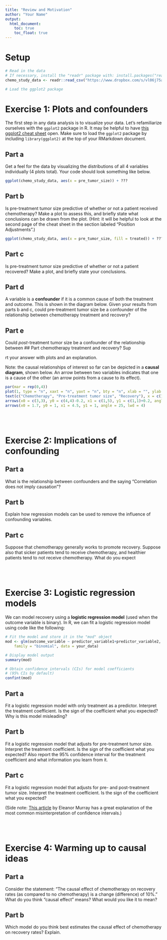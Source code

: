```yaml
---
title: "Review and Motivation"
author: "Your Name"
output: 
  html_document:
    toc: true
    toc_float: true
---
```


# Setup

```r
# Read in the data
# If necessary, install the "readr" package with: install.packages("readr")
chemo_study_data <- readr::read_csv("https://www.dropbox.com/s/vl06j75a8afw8ct/chemo_study.csv?dl=1")

# Load the ggplot2 package
```

# Exercise 1: Plots and confounders

The first step in any data analysis is to visualize your data. Let's refamiliarize ourselves with the `ggplot2` package in R. It may be helpful to have [this ggplot2 cheat sheet](https://rstudio.com/wp-content/uploads/2015/03/ggplot2-cheatsheet.pdf) open. Make sure to load the `ggplot2` package by including `library(ggplot2)` at the top of your RMarkdown document.

## Part a

Get a feel for the data by visualizing the distributions of all 4 variables individually (4 plots total). Your code should look something like below.

```r
ggplot(chemo_study_data, aes(x = pre_tumor_size)) + ???
```

## Part b

Is pre-treatment tumor size predictive of whether or not a patient received chemotherapy? Make a plot to assess this, and briefly state what conclusions can be drawn from the plot. (Hint: it will be helpful to look at the second page of the cheat sheet in the section labeled "Position Adjustments".)

```r
ggplot(chemo_study_data, aes(x = pre_tumor_size, fill = treated)) + ???
```

## Part c

Is pre-treatment tumor size predictive of whether or not a patient recovered? Make a plot, and briefly state your conclusions.

## Part d

A variable is a **confounder** if it is a common cause of both the treatment and outcome. This is shown in the diagram below. Given your results from parts b and c, could pre-treatment tumor size be a confounder of the relationship between chemotherapy treatment and recovery?

## Part e

Could *post*-treatment tumor size be a confounder of the relationship between ## Part chemotherapy treatment and recovery? Sup

rt your answer with plots and an explanation.


Note: the causal relationships of interest so far can be depicted in a **causal diagram**, shown below. An arrow between two variables indicates that one is a cause of the other (an arrow points from a cause to its effect).

```r
par(mar = rep(0,4))
plot(1, type = "n", xaxt = "n", yaxt = "n", bty = "n", xlab = "", ylab = "", xlim = c(0,6), ylim = c(1,4))
text(c("Chemotherapy", "Pre-treatment tumor size", "Recovery"), x = c(1,3,5), y = c(1,4,1), cex = 1.1)
arrows(x0 = c(3,3), y0 = c(4,4)-0.2, x1 = c(1,5), y1 = c(1,1)+0.2, angle = 25, lwd = 4)
arrows(x0 = 1.7, y0 = 1, x1 = 4.5, y1 = 1, angle = 25, lwd = 4)
```


<br><br>


# Exercise 2: Implications of confounding

## Part a

What is the relationship between confounders and the saying "Correlation does not imply causation"?

## Part b

Explain how regression models can be used to remove the influence of confounding variables.

## Part c

Suppose that chemotherapy generally works to promote recovery. Suppose also that sicker patients tend to receive chemotherapy, and healthier patients tend to not receive chemotherapy. What do you expect 


<br><br>


# Exercise 3: Logistic regression models

We can model recovery using a **logistic regression model** (used when the outcome variable is binary). In R, we can fit a logistic regression model using code like the following:

```r
# Fit the model and store it in the "mod" object
mod <- glm(outcome_variable ~ predictor_variable1+predictor_variable2,
    family = "binomial", data = your_data)

# Display model output
summary(mod)

# Obtain confidence intervals (CIs) for model coefficients
# (95% CIs by default)
confint(mod)
```

## Part a

Fit a logistic regression model with only treatment as a predictor. Interpret the treatment coefficient. Is the sign of the coefficient what you expected? Why is this model misleading?

## Part b

Fit a logistic regression model that adjusts for pre-treatment tumor size. Interpret the treatment coefficient. Is the sign of the coefficient what you expected? Also report the 95% confidence interval for the treatment coefficient and what information you learn from it.

## Part c

Fit a logistic regression model that adjusts for pre- and post-treatment tumor size. Interpret the treatment coefficient. Is the sign of the coefficient what you expected?


(Side note: [This article](https://medium.com/@EpiEllie/having-confidence-in-confidence-intervals-8f881712d837) by Eleanor Murray has a great explanation of the most common misinterpretation of confidence intervals.)


<br><br>


# Exercise 4: Warming up to causal ideas

## Part a

Consider the statement: "The causal effect of chemotherapy on recovery rates (as compared to no chemotherapy) is a change (difference) of 10%." What do you think "causal effect" means? What would you like it to mean?

## Part b

Which model do you think best estimates the causal effect of chemotherapy on recovery rates? Explain.


